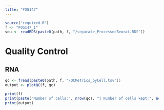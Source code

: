 ```yaml
---
title: "POG147"
---
```


```r
source("required.R")
f <- "POG147_1"
seu <- readRDS(paste0(path, f, "/separate_ProcessedSeurat.RDS"))
```

# Quality Control

## RNA

```r
qc <- fread(paste0(path, f, "/QCMetrics_byCell.tsv"))
output <- plotQC(f, qc)

print(f)
print(paste("Number of cells:", nrow(qc), "| Number of cells kept:", ncol(seu)))
print(output)
```